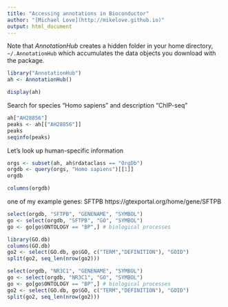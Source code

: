 ```yaml
---
title: "Accessing annotations in Bioconductor"
author: "[Michael Love](http://mikelove.github.io)"
output: html_document
---
```


Note that *AnnotationHub* creates a hidden folder in your home
directory, `~/.AnnotationHub` which accumulates the data objects you
download with the package. 

```r
library("AnnotationHub")
ah <- AnnotationHub()
```

```r
display(ah)
```

Search for species "Homo sapiens" and description "ChIP-seq"

```r
ah["AH28856"]
peaks <- ah[["AH28856"]]
peaks
seqinfo(peaks)
```

Let's look up human-specific information

```r
orgs <- subset(ah, ah$rdataclass == "OrgDb")
orgdb <- query(orgs, "Homo sapiens")[[1]]
orgdb
```

```r
columns(orgdb)
```

one of my example genes: SFTPB
https://gtexportal.org/home/gene/SFTPB


```r
select(orgdb, "SFTPB", "GENENAME", "SYMBOL")
go <- select(orgdb, "SFTPB", "GO", "SYMBOL")
go <- go[go$ONTOLOGY == "BP",] # biological processes
```

```r
library(GO.db)
columns(GO.db)
go2 <- select(GO.db, go$GO, c("TERM","DEFINITION"), "GOID")
split(go2, seq_len(nrow(go2)))
```

```r
select(orgdb, "NR3C1", "GENENAME", "SYMBOL")
go <- select(orgdb, "NR3C1", "GO", "SYMBOL")
go <- go[go$ONTOLOGY == "BP",] # biological processes
go2 <- select(GO.db, go$GO, c("TERM","DEFINITION"), "GOID")
split(go2, seq_len(nrow(go2)))
```

